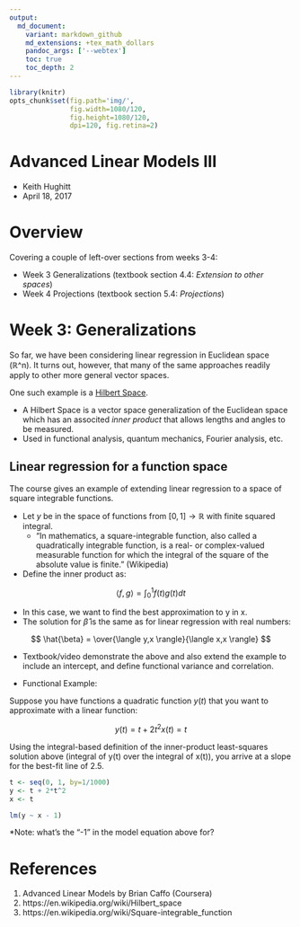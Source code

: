 ```yaml
---
output:
  md_document:
    variant: markdown_github
    md_extensions: +tex_math_dollars
    pandoc_args: ['--webtex']
    toc: true
    toc_depth: 2
---
```


```r
library(knitr)
opts_chunk$set(fig.path='img/',
               fig.width=1080/120,
               fig.height=1080/120,
               dpi=120, fig.retina=2)
```

<h1>Advanced Linear Models III</h1>

- Keith Hughitt
- April 18, 2017

Overview
========

Covering a couple of left-over sections from weeks 3-4:

- Week 3 Generalizations (textbook section 4.4: _Extension to other spaces_)
- Week 4 Projections (textbook section 5.4: _Projections_)

Week 3: Generalizations
=======================

So far, we have been considering linear regression in Euclidean space (ℝ^n). It
turns out, however, that many of the same approaches readily apply to other
more general vector spaces.

One such example is a [Hilbert Space](https://en.wikipedia.org/wiki/Hilbert_space).

- A Hilbert Space is a vector space generalization of the Euclidean space which
has an associted _inner product_ that allows lengths and angles to be measured.
- Used in functional analysis, quantum mechanics, Fourier analysis, etc.

## Linear regression for a function space

The course gives an example of extending linear regression to a space of square
integrable functions.

- Let _y_ be in the space of functions from $[0,1] \rightarrow ℝ$ with finite
  squared integral.
  - "In mathematics, a square-integrable function, also called a quadratically
    integrable function, is a real- or complex-valued measurable function for
    which the integral of the square of the absolute value is finite."
    (Wikipedia)
- Define the inner product as:

$$
\langle f,g \rangle = \int_{0}^{1} f(t)g(t) dt
$$

- In this case, we want to find the best approximation to y in x.
- The solution for $\hat{\beta}$ is the same as for linear regression with real
  numbers:

$$
\hat{\beta} = \over{\langle y,x \rangle}{\langle x,x \rangle}
$$

- Textbook/video demonstrate the above and also extend the example to include
  an intercept, and define functional variance and correlation.

- Functional Example:

Suppose you have functions a quadratic function $y(t)$ that you want to
approximate with a linear function:

$$
y(t) = t + 2t^2
x(t) = t
$$

Using the integral-based definition of the inner-product least-squares solution
above (integral of y(t) over the integral of x(t)), you arrive at a slope for
the best-fit line of 2.5.

```r
t <- seq(0, 1, by=1/1000)
y <- t + 2*t^2
x <- t

lm(y ~ x - 1)
```

*Note: what's the "-1" in the model equation above for?







References
==========

1. Advanced Linear Models by Brian Caffo (Coursera)
2. https://en.wikipedia.org/wiki/Hilbert_space
3. https://en.wikipedia.org/wiki/Square-integrable_function

